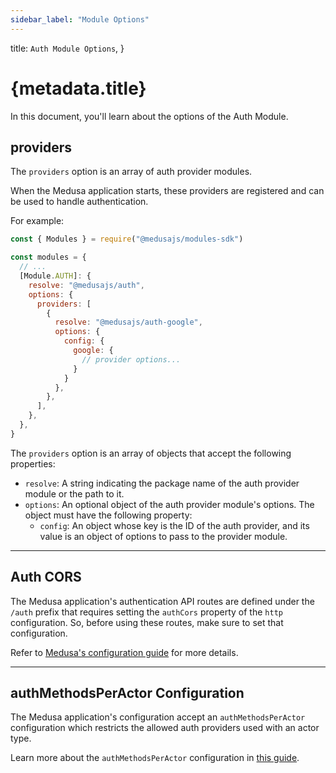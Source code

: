```yaml
---
sidebar_label: "Module Options"
---
```



  title: `Auth Module Options`,
}

# {metadata.title}

In this document, you'll learn about the options of the Auth Module.

## providers

The `providers` option is an array of auth provider modules.

When the Medusa application starts, these providers are registered and can be used to handle authentication.

For example:

```js title="medusa-config.js"
const { Modules } = require("@medusajs/modules-sdk")

const modules = {
  // ...
  [Module.AUTH]: {
    resolve: "@medusajs/auth",
    options: {
      providers: [
        {
          resolve: "@medusajs/auth-google",
          options: {
            config: {
              google: {
                // provider options...
              }
            }
          },
        },
      ],
    },
  },
}
```

The `providers` option is an array of objects that accept the following properties:

- `resolve`: A string indicating the package name of the auth provider module or the path to it.
- `options`: An optional object of the auth provider module's options. The object must have the following property:
  - `config`: An object whose key is the ID of the auth provider, and its value is an object of options to pass to the provider module.

---

## Auth CORS

The Medusa application's authentication API routes are defined under the `/auth` prefix that requires setting the `authCors` property of the `http` configuration. So, before using these routes, make sure to set that configuration.

Refer to [Medusa's configuration guide](/references/medusa-config#authCors) for more details.

---

## authMethodsPerActor Configuration

The Medusa application's configuration accept an `authMethodsPerActor` configuration which restricts the allowed auth providers used with an actor type.

Learn more about the `authMethodsPerActor` configuration in [this guide](../auth-providers/page.mdx#configure-allowed-auth-providers-of-actor-types).